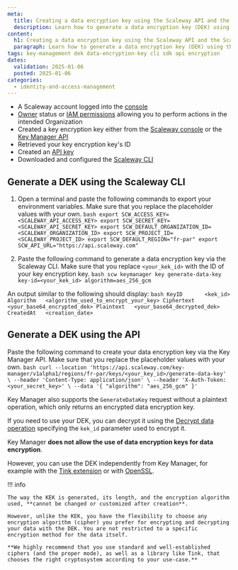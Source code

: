 ```yaml
---
meta:
  title: Creating a data encryption key using the Scaleway API and the Scaleway CLI
  description: Learn how to generate a data encryption key (DEK) using the Scaleway CLI or API, leveraging Key Manager with AES encryption for secure data handling.
content:
  h1: Creating a data encryption key using the Scaleway API and the Scaleway CLI
  paragraph: Learn how to generate a data encryption key (DEK) using the Scaleway CLI or API, leveraging Key Manager with AES encryption for secure data handling.
tags: key-management dek data-encryption-key cli sdk api encryption
dates:
  validation: 2025-01-06
  posted: 2025-01-06
categories:
  - identity-and-access-management
---
```


<Macro id="requirements" />

- A Scaleway account logged into the [console](https://console.scaleway.com)
- [Owner](/identity-and-access-management/iam/concepts/#owner) status or [IAM permissions](/identity-and-access-management/iam/concepts/#permission) allowing you to perform actions in the intended Organization
- Created a key encryption key either from the [Scaleway console](/identity-and-access-management/key-manager/how-to/create-km-key) or the [Key Manager API](https://www.scaleway.com/en/developers/api/key-manager/#path-keys-create-a-key)
- Retrieved your key encryption key's ID
- Created an [API key](/identity-and-access-management/iam/how-to/create-api-keys/)
- Downloaded and configured the [Scaleway CLI](https://github.com/scaleway/scaleway-cli?tab=readme-ov-file#getting-started)

## Generate a DEK using the Scaleway CLI

1. Open a terminal and paste the following commands to export your environment variables. Make sure that you replace the placeholder values with your own.
        ```bash
        export SCW_ACCESS_KEY=<SCALEWAY_API_ACCESS_KEY>
        export SCW_SECRET_KEY=<SCALEWAY_API_SECRET_KEY>
        export SCW_DEFAULT_ORGANIZATION_ID=<SCALEWAY_ORGANIZATION_ID>
        export SCW_PROJECT_ID=<SCALEWAY_PROJECT_ID>
        export SCW_DEFAULT_REGION="fr-par"
        export SCW_API_URL="https://api.scaleway.com"
        ```

2. Paste the following command to generate a data encryption key via the Scaleway CLI. Make sure that you replace `<your_kek_id>` with the ID of your key encryption key.
        ```bash
        scw keymanager key generate-data-key key-id=<your_kek_id> algorithm=aes_256_gcm
        ```

An output similar to the following should display:
        ```bash
        KeyID       <kek_id>
        Algorithm   <algorithm_used_to_encrypt_your_key>
        Ciphertext  <your_base64_encrypted_dek>
        Plaintext   <your_base64_decrypted_dek>
        CreatedAt   <creation_date>
        ```


## Generate a DEK using the API

Paste the following command to create your data encryption key via the Key Manager API. Make sure that you replace the placeholder values with your own.
        ```bash
        curl --location 'https://api.scaleway.com/key-manager/v1alpha1/regions/fr-par/keys/<your_key_id>/generate-data-key' \
        --header 'Content-Type: application/json' \
        --header 'X-Auth-Token: <your_secret_key>' \
        --data '{
            "algorithm": "aes_256_gcm"
        }'
        ```

Key Manager also supports the `GenerateDataKey` request without a plaintext operation, which only returns an encrypted data encryption key.

If you need to use your DEK, you can decrypt it using the [Decrypt data operation](https://www.scaleway.com/en/developers/api/key-manager/#path-keys-decrypt-data) specifying the `kek_id` parameter used to encrypt it.

Key Manager **does not allow the use of data encryption keys for data encryption**.

However, you can use the DEK independently from Key Manager, for example with the [Tink extension](/encrypt-decrypt-dek-/#encrypt-and-decrypt-data-with-tink-and-key-manager) or with [OpenSSL](/encrypt-decrypt-dek/#manually-encrypt-and-decrypt-data-with-a-key-manager-dek).


!!! info

    The way the KEK is generated, its length, and the encryption algorithm used, **cannot be changed or customized after creation**.

    However, unlike the KEK, you have the flexibility to choose any encryption algorithm (cipher) you prefer for encrypting and decrypting your data with the DEK. You are not restricted to a specific encryption method for the data itself.

    **We highly recommend that you use standard and well-established ciphers (and the proper mode), as well as a library like Tink, that chooses the right cryptosystem according to your use-case.**